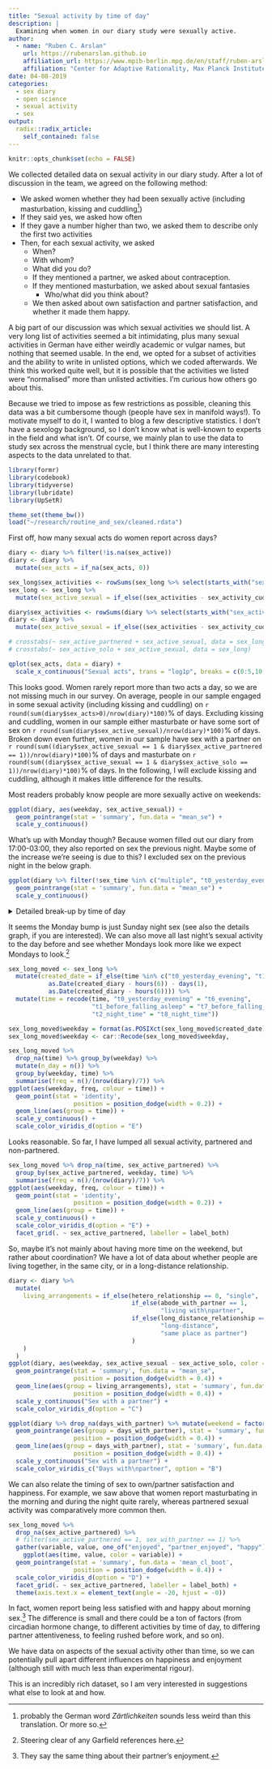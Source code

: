 ```yaml
---
title: "Sexual activity by time of day"
description: |
  Examining when women in our diary study were sexually active.
author:
  - name: "Ruben C. Arslan"
    url: https://rubenarslan.github.io
    affiliation_url: https://www.mpib-berlin.mpg.de/en/staff/ruben-arslan
    affiliation: "Center for Adaptive Rationality, Max Planck Institute for Human Development, Berlin" 
date: 04-08-2019
categories: 
  - sex diary
  - open science
  - sexual activity
  - sex
output:
  radix::radix_article:
    self_contained: false
---
```


```r
knitr::opts_chunk$set(echo = FALSE)
```


We collected detailed data on sexual activity in our diary study. After a lot of discussion in the team,
we agreed on the following method:

- We asked women whether they had been sexually active (including masturbation, kissing and cuddling^[probably the German word _Zärtlichkeiten_ sounds less weird than this translation. Or more so.])
- If they said yes, we asked how often
- If they gave a number higher than two, we asked them to describe only the first two activities
- Then, for each sexual activity, we asked
  - When?
  - With whom?
  - What did you do?
  - If they mentioned a partner, we asked about contraception.
  - If they mentioned masturbation, we asked about sexual fantasies
    - Who/what did you think about?
  - We then asked about own satisfaction and partner satisfaction, and whether it made them happy.

A big part of our discussion was which sexual activities we should list. A very long list of activities seemed a bit intimidating, plus many sexual activities in German have either weirdly academic or vulgar names, but nothing that seemed usable. In the end, we opted for a subset of activities and the ability to write in unlisted options, which we coded afterwards. We think this worked quite well, but it is possible that the activities we listed were "normalised" more than unlisted activities. I'm curious how others go about this.

Because we tried to impose as few restrictions as possible, cleaning this data was a bit cumbersome though (people have sex in manifold ways!). To motivate myself to do it, I wanted to blog a few descriptive statistics. I don't have a sexology background, so I don't know what is well-known to experts in the field and what isn't. Of course, we mainly plan to use the data to study sex across the menstrual cycle, but I think there are many interesting aspects to the data unrelated to that.

```r
library(formr)
library(codebook)
library(tidyverse)
library(lubridate)
library(UpSetR)

theme_set(theme_bw())
load("~/research/routine_and_sex/cleaned.rdata")
```

First off, how many sexual acts do women report across days?

```r
diary <- diary %>% filter(!is.na(sex_active))
diary <- diary %>% 
  mutate(sex_acts = if_na(sex_acts, 0))

sex_long$sex_activities <- rowSums(sex_long %>% select(starts_with("sex_activity_")))
sex_long <- sex_long %>% 
  mutate(sex_active_sexual = if_else((sex_activities - sex_activity_cuddling - sex_activity_kissing - sex_activity_cybersex - sex_activity_dirty_talk - sex_activity_other - sex_activity_pornography  - sex_activity_touch_other - sex_activity_unclear)  > 0, 1, 0))

diary$sex_activities <- rowSums(diary %>% select(starts_with("sex_activity_")))
diary <- diary %>% 
  mutate(sex_active_sexual = if_else((sex_activities - sex_activity_cuddling - sex_activity_kissing - sex_activity_cybersex - sex_activity_dirty_talk - sex_activity_other - sex_activity_pornography  - sex_activity_touch_other - sex_activity_unclear)  > 0, 1, 0))

# crosstabs(~ sex_active_partnered + sex_active_sexual, data = sex_long)
# crosstabs(~ sex_active_solo + sex_active_sexual, data = sex_long)

qplot(sex_acts, data = diary) + 
  scale_x_continuous("Sexual acts", trans = "log1p", breaks = c(0:5,10, 20))
```

This looks good. Women rarely report more than two acts a day, so we are not missing much in our survey. On average, people in our sample engaged in some sexual activity (including kissing and cuddling) on `r round(sum(diary$sex_acts>0)/nrow(diary)*100)`% of days. Excluding kissing and cuddling, women in our sample either masturbate or have some sort of sex on `r round(sum(diary$sex_active_sexual)/nrow(diary)*100)`% of days. Broken down even further, women in our sample have sex with a partner on `r round(sum((diary$sex_active_sexual == 1 & diary$sex_active_partnered == 1))/nrow(diary)*100)`% of days and masturbate on `r round(sum((diary$sex_active_sexual == 1 & diary$sex_active_solo == 1))/nrow(diary)*100)`% of days. In the following, I will exclude kissing and cuddling, although it makes little difference for the results.

Most readers probably know people are more sexually active on weekends:


```r
ggplot(diary, aes(weekday, sex_active_sexual)) + 
  geom_pointrange(stat = 'summary', fun.data = "mean_se") +
  scale_y_continuous()
```

What's up with Monday though? Because women filled out our diary from 17:00-03:00, they also reported on sex the previous night. Maybe some of the increase we're seeing is due to this? I excluded sex on the previous night in the below graph.

```r
ggplot(diary %>% filter(!sex_time %in% c("multiple", "t0_yesterday_evening", "t1_before_falling_asleep")), aes(weekday, sex_active_sexual)) + 
  geom_pointrange(stat = 'summary', fun.data = "mean_se") +
  scale_y_continuous()
```

<details><summary>Detailed break-up by time of day</summary>

```r
sex_long <- sex_long %>% 
  filter(sex_active_sexual == 1)

sex_long$weekday = format(as.POSIXct(sex_long$created_diary), format = "%w")
sex_long$weekday <- car::Recode(sex_long$weekday,												"0='Sunday';1='Monday';2='Tuesday';3='Wednesday';4='Thursday';5='Friday';6='Saturday'",as.factor =T, levels = 	c('Monday','Tuesday','Wednesday','Thursday','Friday','Saturday','Sunday'))

sex_long %>% drop_na(time) %>% group_by(weekday) %>% 
  mutate(n_day = n()) %>% 
  group_by(weekday, time) %>% 
  summarise(freq = n()/(nrow(sex_long)/7)) %>% 
ggplot(aes(weekday, freq, colour = time)) + 
  geom_point(stat = 'identity',
                  position = position_dodge(width = 0.2)) +
  geom_line(aes(group = time)) +
  scale_y_continuous() +
  scale_color_viridis_d(option = "A")
```

</details>

It seems the Monday bump is just Sunday night sex (see also the details graph, if you are interested). We can also move all last night's sexual activity to the day before and see whether Mondays look more like we expect Mondays to look.^[Steering clear of any Garfield references here.]

```r
sex_long_moved <- sex_long %>% 
  mutate(created_date = if_else(time %in% c("t0_yesterday_evening", "t1_before_falling_asleep", "t2_night_time"),
           as.Date(created_diary - hours(6)) - days(1),
           as.Date(created_diary - hours(6)))) %>% 
  mutate(time = recode(time, "t0_yesterday_evening" = "t6_evening",
                       "t1_before_falling_asleep" = "t7_before_falling_asleep",
                       "t2_night_time" = "t8_night_time"))

sex_long_moved$weekday = format(as.POSIXct(sex_long_moved$created_date), format = "%w")
sex_long_moved$weekday <- car::Recode(sex_long_moved$weekday,												"0='Sunday';1='Monday';2='Tuesday';3='Wednesday';4='Thursday';5='Friday';6='Saturday'",as.factor =T, levels = 	c('Monday','Tuesday','Wednesday','Thursday','Friday','Saturday','Sunday'))

sex_long_moved %>% 
  drop_na(time) %>% group_by(weekday) %>% 
  mutate(n_day = n()) %>% 
  group_by(weekday, time) %>% 
  summarise(freq = n()/(nrow(diary)/7)) %>% 
ggplot(aes(weekday, freq, colour = time)) + 
  geom_point(stat = 'identity',
                  position = position_dodge(width = 0.2)) +
  geom_line(aes(group = time)) +
  scale_y_continuous() +
  scale_color_viridis_d(option = "E")
```

Looks reasonable. So far, I have lumped all sexual activity, partnered and non-partnered.

```r
sex_long_moved %>% drop_na(time, sex_active_partnered) %>% 
  group_by(sex_active_partnered, weekday, time) %>% 
  summarise(freq = n()/(nrow(diary)/7)) %>% 
ggplot(aes(weekday, freq, colour = time)) + 
  geom_point(stat = 'identity',
                  position = position_dodge(width = 0.2)) +
  geom_line(aes(group = time)) +
  scale_y_continuous() +
  scale_color_viridis_d(option = "E") +
  facet_grid(. ~ sex_active_partnered, labeller = label_both)
```


So, maybe it's not mainly about having more time on the weekend, but rather about coordination? We have a lot of data about whether people are living together, in the same city, or in a long-distance relationship.


```r
diary <- diary %>% 
  mutate(
    living_arrangements = if_else(hetero_relationship == 0, "single", 
                                  if_else(abode_with_partner == 1, 
                                          "living with\npartner", 
                                  if_else(long_distance_relationship == 1, 
                                          "long-distance", 
                                          "same place as partner")
                                  )
    )
  )
ggplot(diary, aes(weekday, sex_active_sexual - sex_active_solo, color = living_arrangements)) + 
  geom_pointrange(stat = 'summary', fun.data = "mean_se",
                  position = position_dodge(width = 0.4)) +
  geom_line(aes(group = living_arrangements), stat = 'summary', fun.data = "mean_se",
                  position = position_dodge(width = 0.4)) +
  scale_y_continuous("Sex with a partner") +
  scale_color_viridis_d(option = "C")
```


```r
ggplot(diary %>% drop_na(days_with_partner) %>% mutate(weekend = factor(weekend),days_with_partner = as.numeric(days_with_partner)), aes(weekend, sex_active_sexual - sex_active_solo, color = days_with_partner)) + 
  geom_pointrange(aes(group = days_with_partner), stat = 'summary', fun.data = "mean_se",
                  position = position_dodge(width = 0.4)) +
  geom_line(aes(group = days_with_partner), stat = 'summary', fun.data = "mean_se",
                  position = position_dodge(width = 0.4)) +
  scale_y_continuous("Sex with a partner") +
  scale_color_viridis_c("Days with\npartner", option = "B")
```

We can also relate the timing of sex to own/partner satisfaction and happiness. For example, we
saw above that women report masturbating in the morning and during the night quite rarely, whereas
partnered sexual activity was comparatively more common then.

```r
sex_long_moved %>% 
  drop_na(sex_active_partnered) %>% 
  # filter(sex_active_partnered == 1, sex_with_partner == 1) %>% 
  gather(variable, value, one_of("enjoyed", "partner_enjoyed", "happy")) %>% 
    ggplot(aes(time, value, color = variable)) + 
  geom_pointrange(stat = 'summary', fun.data = 'mean_cl_boot', 
                  position = position_dodge(width = 0.4)) +
  scale_color_viridis_d(option = "D") +
  facet_grid(. ~ sex_active_partnered, labeller = label_both) +
  theme(axis.text.x = element_text(angle = -20, hjust = -0)) 
```

In fact, women report being less satisfied with and happy about morning sex.^[They say the same thing about their partner's enjoyment.] The difference is small and there could be a ton of factors (from circadian hormone change, to different activities by time of day, to differing partner attentiveness, to feeling rushed before work, and so on).

We have data on aspects of the sexual activity other than time, so we can potentially pull apart different influences on happiness and enjoyment (although still with much less than experimental rigour).

This is an incredibly rich dataset, so I am very interested in suggestions what else to look at and how.
